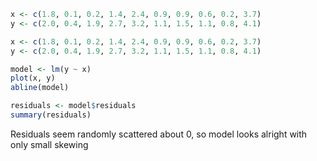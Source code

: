 ```r

x <- c(1.8, 0.1, 0.2, 1.4, 2.4, 0.9, 0.9, 0.6, 0.2, 3.7)
y <- c(2.0, 0.4, 1.9, 2.7, 3.2, 1.1, 1.5, 1.1, 0.8, 4.1)

```

```r

x <- c(1.8, 0.1, 0.2, 1.4, 2.4, 0.9, 0.9, 0.6, 0.2, 3.7)
y <- c(2.0, 0.4, 1.9, 2.7, 3.2, 1.1, 1.5, 1.1, 0.8, 4.1)

model <- lm(y ~ x)
plot(x, y)
abline(model)

```


```r

residuals <- model$residuals
summary(residuals)

```
Residuals seem randomly scattered about 0, so model looks alright with only small skewing
